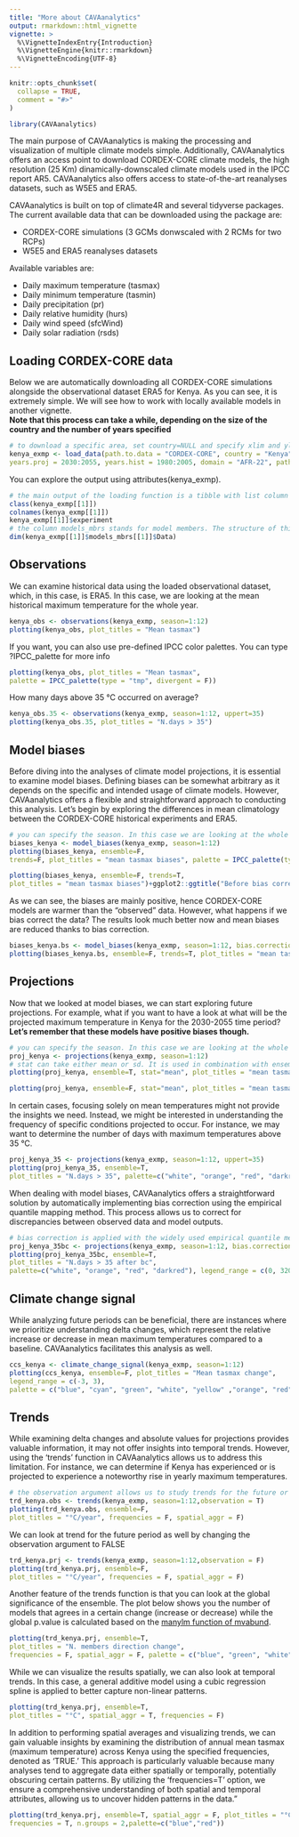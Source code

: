 ```yaml
---
title: "More about CAVAanalytics"
output: rmarkdown::html_vignette
vignette: >
  %\VignetteIndexEntry{Introduction}
  %\VignetteEngine{knitr::rmarkdown}
  %\VignetteEncoding{UTF-8}
---
```


```r
knitr::opts_chunk$set(
  collapse = TRUE,
  comment = "#>"
)
```

```r
library(CAVAanalytics)
```


The main purpose of CAVAanalytics is making the processing and visualization of multiple climate models simple. Additionally, CAVAanalytics offers an access point to download CORDEX-CORE climate models, the high resolution (25 Km) dinamically-downscaled climate models used in the IPCC report AR5. CAVAanalytics also offers access to state-of-the-art reanalyses datasets, such as W5E5 and ERA5. 

CAVAanalytics is built on top of climate4R and several tidyverse packages. The current available data that can be downloaded using the package are:

* CORDEX-CORE simulations (3 GCMs donwscaled with 2 RCMs for two RCPs)
* W5E5 and ERA5 reanalyses datasets

Available variables are:

* Daily maximum temperature (tasmax)
* Daily minimum temperature (tasmin)
* Daily precipitation (pr)
* Daily relative humidity (hurs)
* Daily wind speed (sfcWind)
* Daily solar radiation (rsds)

## Loading CORDEX-CORE data
Below we are automatically downloading all CORDEX-CORE simulations alongside the observational dataset ERA5 for Kenya. As you can see, it is extremely simple. We will see how to work with locally available models in another vignette.  
**Note that this process can take a while, depending on the size of the country and the number of years specified**

```r
# to download a specific area, set country=NULL and specify xlim and ylim arguments. 
kenya_exmp <- load_data(path.to.data = "CORDEX-CORE", country = "Kenya", variable = "tasmax", 
years.proj = 2030:2055, years.hist = 1980:2005, domain = "AFR-22", path.to.obs = "ERA5")

```

You can explore the output using attributes(kenya_exmp).

```r
# the main output of the loading function is a tibble with list column containing all the downloaded data
class(kenya_exmp[[1]])
colnames(kenya_exmp[[1]])
kenya_exmp[[1]]$experiment
# the column models_mbrs stands for model members. The structure of this element comes from the loadeR package. The data is contained in the data element, and as you can see, it has 6 members. CAVAanalytics automatically binds together multiple models and checks for temporal consistency.
dim(kenya_exmp[[1]]$models_mbrs[[1]]$Data)
```

## Observations

We can examine historical data using the loaded observational dataset, which, in this case, is ERA5. In this case, we are looking at the mean historical maximum temperature for the whole year. 

```r
kenya_obs <- observations(kenya_exmp, season=1:12)
plotting(kenya_obs, plot_titles = "Mean tasmax")
```
If you want, you can also use pre-defined IPCC color palettes. You can type ?IPCC_palette for more info

```r
plotting(kenya_obs, plot_titles = "Mean tasmax", 
palette = IPCC_palette(type = "tmp", divergent = F))
```

How many days above 35 °C occurred on average?
```r
kenya_obs.35 <- observations(kenya_exmp, season=1:12, uppert=35)
plotting(kenya_obs.35, plot_titles = "N.days > 35")
```

## Model biases

Before diving into the analyses of climate model projections, it is essential to examine model biases. Defining biases can be somewhat arbitrary as it depends on the specific and intended usage of climate models. However, CAVAanalytics offers a flexible and straightforward approach to conducting this analysis. Let's begin by exploring the differences in mean climatology between the CORDEX-CORE historical experiments and ERA5.

```r
# you can specify the season. In this case we are looking at the whole year
biases_kenya <- model_biases(kenya_exmp, season=1:12)
plotting(biases_kenya, ensemble=F, 
trends=F, plot_titles = "mean tasmax biases", palette = IPCC_palette(type="tmp", divergent = T))
```

```r
plotting(biases_kenya, ensemble=F, trends=T, 
plot_titles = "mean tasmax biases")+ggplot2::ggtitle("Before bias correction")
```
As we can see, the biases are mainly positive, hence CORDEX-CORE models are warmer than the "observed" data. However, what happens if we bias correct the data?
The results look much better now and mean biases are reduced thanks to bias correction. 

```r
biases_kenya.bs <- model_biases(kenya_exmp, season=1:12, bias.correction = T)
plotting(biases_kenya.bs, ensemble=F, trends=T, plot_titles = "mean tasmax biases")+ggplot2::ggtitle("After bias correction")
```

## Projections

Now that we looked at model biases, we can start exploring future projections. For example, what if you want to have a look at what will be the projected maximum temperature in Kenya for the 2030-2055 time period? **Let's remember that these models have positive biases though.**

```r
# you can specify the season. In this case we are looking at the whole year
proj_kenya <- projections(kenya_exmp, season=1:12)
# stat can take either mean or sd. It is used in combination with ensemble=T. Default is always mean
plotting(proj_kenya, ensemble=T, stat="mean", plot_titles = "mean tasmax")
```


```r
plotting(proj_kenya, ensemble=F, stat="mean", plot_titles = "mean tasmax")
```

In certain cases, focusing solely on mean temperatures might not provide the insights we need. Instead, we might be interested in understanding the frequency of specific conditions projected to occur. For instance, we may want to determine the number of days with maximum temperatures above 35 °C.


```r
proj_kenya_35 <- projections(kenya_exmp, season=1:12, uppert=35)
plotting(proj_kenya_35, ensemble=T, 
plot_titles = "N.days > 35", palette=c("white", "orange", "red", "darkred"))
```

When dealing with model biases, CAVAanalytics offers a straightforward solution by automatically implementing bias correction using the empirical quantile mapping method. This process allows us to correct for discrepancies between observed data and model outputs.

```r
# bias correction is applied with the widely used empirical quantile method
proj_kenya_35bc <- projections(kenya_exmp, season=1:12, bias.correction = T, uppert=35)
plotting(proj_kenya_35bc, ensemble=T,  
plot_titles = "N.days > 35 after bc", 
palette=c("white", "orange", "red", "darkred"), legend_range = c(0, 320))
```


## Climate change signal

While analyzing future periods can be beneficial, there are instances where we prioritize understanding delta changes, which represent the relative increase or decrease in mean maximum temperatures compared to a baseline. CAVAanalytics facilitates this analysis as well.

```r
ccs_kenya <- climate_change_signal(kenya_exmp, season=1:12)
plotting(ccs_kenya, ensemble=F, plot_titles = "Mean tasmax change", 
legend_range = c(-3, 3), 
palette = c("blue", "cyan", "green", "white", "yellow" ,"orange", "red"))
```

## Trends
While examining delta changes and absolute values for projections provides valuable information, it may not offer insights into temporal trends. However, using the 'trends' function in CAVAanalytics allows us to address this limitation. For instance, we can determine if Kenya has experienced or is projected to experience a noteworthy rise in yearly maximum temperatures.

```r
# the observation argument allows us to study trends for the future or for the past. Note that for observation = T, we need to have specified path.to.obs because this option does not work with the historical experiment of climate models but with observation
trd_kenya.obs <- trends(kenya_exmp, season=1:12,observation = T)
plotting(trd_kenya.obs, ensemble=F, 
plot_titles = "°C/year", frequencies = F, spatial_aggr = F)
```

We can look at trend for the future period as well by changing the observation argument to FALSE

```r
trd_kenya.prj <- trends(kenya_exmp, season=1:12,observation = F)
plotting(trd_kenya.prj, ensemble=F, 
plot_titles = "°C/year", frequencies = F, spatial_aggr = F)
```

Another feature of the trends function is that you can look at the global significance of the ensemble. The plot below shows you the number of models that agrees in a certain change (increase or decrease) while the global p.value is calculated based on the [manylm function of mvabund](https://besjournals.onlinelibrary.wiley.com/doi/10.1111/j.2041-210X.2012.00190.x). 

```r
plotting(trd_kenya.prj, ensemble=T, 
plot_titles = "N. members direction change",
frequencies = F, spatial_aggr = F, palette = c("blue", "green", "white", "yellow", "red"))
```


While we can visualize the results spatially, we can also look at temporal trends. In this case, a general additive model using a cubic regression spline is applied to better capture non-linear patterns. 

```r
plotting(trd_kenya.prj, ensemble=T, 
plot_titles = "°C", spatial_aggr = T, frequencies = F)
```

In addition to performing spatial averages and visualizing trends, we can gain valuable insights by examining the distribution of annual mean tasmax (maximum temperature) across Kenya using the specified frequencies, denoted as 'TRUE.' This approach is particularly valuable because many analyses tend to aggregate data either spatially or temporally, potentially obscuring certain patterns. By utilizing the 'frequencies=T' option, we ensure a comprehensive understanding of both spatial and temporal attributes, allowing us to uncover hidden patterns in the data."

```r
plotting(trd_kenya.prj, ensemble=T, spatial_aggr = F, plot_titles = "°C", 
frequencies = T, n.groups = 2,palette=c("blue","red"))
```


